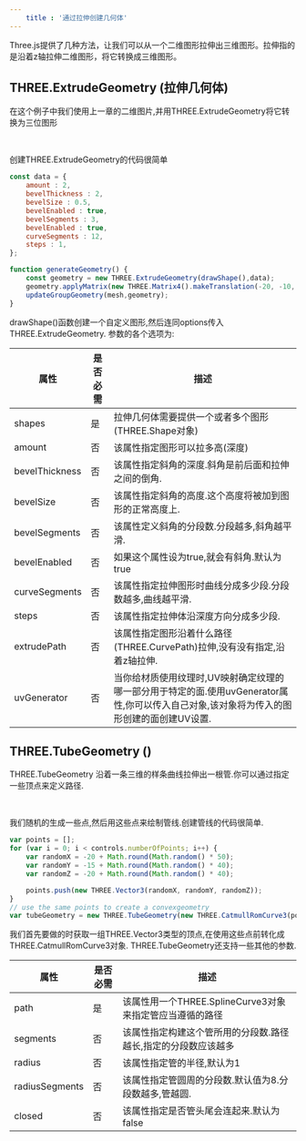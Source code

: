 ```yaml
---
    title : '通过拉伸创建几何体'
---
```


Three.js提供了几种方法，让我们可以从一个二维图形拉伸出三维图形。拉伸指的是沿着z轴拉伸二维图形，将它转换成三维图形。


## THREE.ExtrudeGeometry (拉伸几何体)

在这个例子中我们使用上一章的二维图片,并用THREE.ExtrudeGeometry将它转换为三位图形


<Scene />

<br/>

创建THREE.ExtrudeGeometry的代码很简单

```jsx
const data = {
    amount : 2,
    bevelThickness : 2,
    bevelSize : 0.5,
    bevelEnabled : true,
    bevelSegments : 3,
    bevelEnabled : true,
    curveSegments : 12,
    steps : 1,
};

function generateGeometry() {
    const geometry = new THREE.ExtrudeGeometry(drawShape(),data);
    geometry.applyMatrix(new THREE.Matrix4().makeTranslation(-20, -10, 0));
    updateGroupGeometry(mesh,geometry);
}
```

drawShape()函数创建一个自定义图形,然后连同options传入THREE.ExtrudeGeometry.
参数的各个选项为:

|属性|是否必需|描述|
|---|---|---|
|shapes|是|拉伸几何体需要提供一个或者多个图形(THREE.Shape对象)|
|amount|否|该属性指定图形可以拉多高(深度)|
|bevelThickness|否|该属性指定斜角的深度.斜角是前后面和拉伸之间的倒角.|
|bevelSize|否|该属性指定斜角的高度.这个高度将被加到图形的正常高度上.|
|bevelSegments|否|该属性定义斜角的分段数.分段越多,斜角越平滑.|
|bevelEnabled|否|如果这个属性设为true,就会有斜角.默认为true|
|curveSegments|否|该属性指定拉伸图形时曲线分成多少段.分段数越多,曲线越平滑.|
|steps|否|该属性指定拉伸体沿深度方向分成多少段.|
|extrudePath|否|该属性指定图形沿着什么路径(THREE.CurvePath)拉伸,没有没有指定,沿着z轴拉伸.|
|uvGenerator|否|当你给材质使用纹理时,UV映射确定纹理的哪一部分用于特定的面.使用uvGenerator属性,你可以传入自己对象,该对象将为传入的图形创建的面创建UV设置.|

## THREE.TubeGeometry ()

THREE.TubeGeometry 沿着一条三维的样条曲线拉伸出一根管.你可以通过指定一些顶点来定义路径.


<SceneB />

<br/>

我们随机的生成一些点,然后用这些点来绘制管线.创建管线的代码很简单.

```jsx
var points = [];
for (var i = 0; i < controls.numberOfPoints; i++) {
    var randomX = -20 + Math.round(Math.random() * 50);
    var randomY = -15 + Math.round(Math.random() * 40);
    var randomZ = -20 + Math.round(Math.random() * 40);

    points.push(new THREE.Vector3(randomX, randomY, randomZ));
}
// use the same points to create a convexgeometry
var tubeGeometry = new THREE.TubeGeometry(new THREE.CatmullRomCurve3(points), segments, radius, radiusSegments, closed);
```

我们首先要做的时获取一组THREE.Vector3类型的顶点,在使用这些点前转化成THREE.CatmullRomCurve3对象.
THREE.TubeGeometry还支持一些其他的参数.

|属性|是否必需|描述|
|---|---|---|
|path|是|该属性用一个THREE.SplineCurve3对象来指定管应当遵循的路径|
|segments|否|该属性指定构建这个管所用的分段数.路径越长,指定的分段数应该越多|
|radius|否|该属性指定管的半径,默认为1|
|radiusSegments|否|该属性指定管圆周的分段数.默认值为8.分段数越多,管越圆.|
|closed|否|该属性指定是否管头尾会连起来.默认为false|